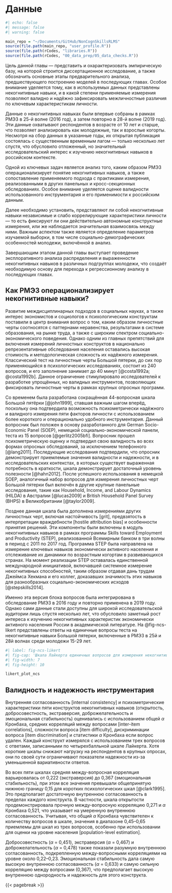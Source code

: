 # Данные

```r
#| echo: false
#| message: false
#| warning: false

main_repo = "~/Documents/GitHub/NonCognSkillsRLMS"
source(file.path(main_repo, "user_profile.R"))
source(file.path(rCodes, "libraries.R"))
source(file.path(rCodes, "00_data_prep/05_data_checks.R"))
```

Цель данной главы — представить и охарактеризовать эмпирическую базу, на которой строится диссертационное исследование, а также обозначить основные этапы предварительного анализа, предшествующего построению моделей в последующих главах. Особое внимание уделяется тому, как в используемых данных представлены некогнитивные навыки, и в какой степени применяемые измерения позволяют валидно и надёжно зафиксировать межличностные различия по ключевым характеристикам личности.

Данные о некогнитивных навыках были впервые собраны в рамках РМЭЗ в 25-й волне (2016 год), а затем повторно в 28-й волне (2019 год). Эти данные охватывают респондентов в возрасте от 10 лет и старше, что позволяет анализировать как молодежные, так и взрослые когорты. Несмотря на сбор данных в указанные годы, их открытая публикация состоялась с существенным временным лагом — только несколько лет спустя, что обусловило отложенный, но значительный исследовательский интерес к изучению некогнитивных навыков в российском контексте.

Одной из ключевых задач является анализ того, каким образом РМЭЗ операционализирует понятие некогнитивных навыков, а также сопоставление применяемого подхода с практиками измерения, реализованными в других панельных и кросс-секционных обследованиях. Особое внимание уделяется оценке валидности использованного инструментария и его применимости к российским данным.

Далее необходимо установить, представляют ли собой некогнитивные навыки независимые и слабо коррелирующие характеристики личности — то есть фиксируют ли они действительно автономные конструктные измерения, или же наблюдается значительная взаимосвязь между ними. Важным аспектом также является определение параметров изучаемой выборки, в том числе социально-демографических особенностей молодежи, включённой в анализ.

Завершающим этапом данной главы выступает проведение эксплоративного анализа распределения и выраженности некогнитивных навыков в различных подгруппах молодежи, что создаёт необходимую основу для перехода к регрессионному анализу в последующих главах.

## Как РМЭЗ операционализирует некогнитивные навыки?

Развитие междисциплинарных подходов в социальных науках, а также интерес экономистов и социологов к психологическим конструктам поставили в центр внимания вопрос о том, каким образом личностные черты соотносятся с паттернами неравенства, результатами в системе образования, на рынке труда, а также с широким спектром социально-экономического поведения. Однако одним из главных препятствий для включения измерений личностных конструктов в национально репрезентативные обследования населения оставались высокая стоимость и методологическая сложность их надёжного измерения. Классический тест на личностные черты Большой пятерки, до сих пор применяющийся в психологических исследованиях, состоит из 240 вопросов, и его заполнение занимает до 40 минут [@costa1992a; @costa1992b]. Данное ограничение стимулировало исследователей к разработке упрощённых, но валидных инструментов, позволяющих фиксировать личностные черты в рамках крупных опросных программ.

Со временем была разработана сокращённая 44-вопросная шкала Большой пятёрки [@john1999], ставшая важным шагом вперёд, поскольку она подтвердила возможность психометрически надёжного и валидного измерения пяти факторов личности с использованием более короткого и операционально удобного инструментария. Данный вопросник был положен в основу разработанного для German Socio-Economic Panel (SOEP), немецкой социально-экономической панели, теста из 15 вопросов [@gerlitz2005bfi]. Вопросник прошел психометрическую оценку и подтвердил свою валидность во всех формах опросных обследований, за исключением телефонного [@lang2011]. Последующие исследования подтвердили, что опросник демонстрирует приемлемые значения валидности и надежности, и в исследовательских контекстах, в которых существует выраженная потребность в краткости, шкала демонстрирует достаточный уровень полезности [@hahn2012]. После успешного использования в немецкой SOEP, аналогичный набор вопросов для измерения личностных черт Большой пятерки был включён в другие крупные панельные исследования, такие как Household, Income, and Labour Dynamics (HILDA) в Австралии [@lucas2009] и British Household Panel Survey (BHPS) в Великобритании [@taylor2009].

Позднее данная шкала была дополнена измерениями других личностных черт, включая настойчивость \[grit\], предвзятость в интерпретации враждебности \[hostile attribution bias\] и особенности принятия решений. Эти компоненты были включены в модуль некогнитивных навыков в рамках программы Skills toward Employment and Productivity (STEP), реализованной Всемирным банком в три волны в период с 2011 по 2017 год. Программа STEP была направлена на измерение ключевых навыков экономически активного населения и отслеживание их динамики по возрастным когортам в развивающихся странах. На момент реализации STEP оставалась единственной международной инициативой, включавшей системное измерение некогнитивных способностей, таким образом отдавая дань трудам Джеймса Хекмана и его коллег, доказавших значимость этих навыков для разнообразных социально-экономических исходов [@stepskills2014].

Именно эта версия блока вопросов была интегрирована в обследование РМЭЗ в 2016 году и повторно применена в 2019 году. Однако сами данные стали доступны для широкой исследовательской аудитории лишь спустя несколько лет, что обусловило заметный рост интереса к изучению некогнитивных характеристик экономически активного населения России в академической литературе. На @fig-ncs-likert представлены ответы на единичные вопросы теста на некогнитивные навыки Большой пятерки, включенные в РМЭЗ в 25й и 28й волнах среди молодежи 15-29 лет.

```r
#| label: fig-ncs-likert
#| fig-cap: 'Шкала Лайкерта единичных вопросов для измерения некогнитивных навыков Большой пятерки в РМЭЗ среди молодежи 15-29 лет, данные 25-й и 28-й волн'
#| fig-width: 7
#| fig-height: 10

likert_plot_ncs

```

## Валидность и надежность инструментария

Внутренняя согласованность \[internal consistency\] и психометрические характеристики пяти конструктов некогнитивных навыков (открытость, добросовестность, экстраверсия, доброжелательность и эмоциональная стабильность) оценивались с использованием общей $\alpha$ Кронбаха, средних корреляций между вопросами \[inter-item correlations\], сложности вопроса \[item difficulty\], дискриминации вопроса \[item discrimination\] и статистики $\alpha$ Кронбаха если вопрос удален. Каждый конструкт измерялся с использованием трех вопросов с ответами, записанными по четырехбалльной шкале Лайкерта. Хотя короткие шкалы снижают нагрузку на респондентов в крупных опросах, они по своей сути ограничивают показатели надежности из-за уменьшенной вариативности ответов.

Во всех пяти шкалах средняя между-вопросная корреляция варьировалась от 0,222 (экстраверсия) до 0,367 (эмоциональная стабильность), при этом все значения превышали общепринятую нижнюю границу 0,15 для коротких психологических шкал [@clark1995]. Это предполагает достаточную внутреннюю согласованность в пределах каждого конструкта. В частности, шкала открытости продемонстрировала прочную между-вопросную корреляцию 0,271 и $\alpha$ Кронбаха 0,521, что указывает на умеренную внутреннюю согласованность. Учитывая, что общий $\alpha$ Кронбаха чувствителен к количеству вопросов в шкале, значения в диапазоне 0,45–0,65 приемлемы для шкал из трех вопросов, особенно при использовании для оценки на уровне населения \[population-level estimation\].

Добросовестность ($\alpha$ = 0,451), экстраверсия ($\alpha$ = 0,467) и доброжелательность ($\alpha$ = 0,478) также показали разумную внутреннюю согласованность, подкрепленную между-вопросными корреляциями на уровне около 0,22–0,23. Эмоциональная стабильность дала самую высокую внутреннюю согласованность ($\alpha$ = 0,633) и самую сильную корреляцию между вопросами (0,367), что предполагает высокую внутреннюю однородность и надежность для этого конструкта.

{{< pagebreak >}}
